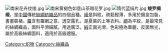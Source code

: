[[File:南宋花卉纹绫.jpg|thumb]]
[[File:南宋黄褐色如意山茶暗花罗.jpg|thumb]]
[[File:隋代蓝绢片.jpg|thumb]]
'''绫罗绸缎'''，是[[中國|中國]]傳統[[絲綢|絲綢]][[紡織品|紡織品]]的四個品種。[[綾|綾]]是斜紋，疏鬆輕薄，多用於錦盒包裝，書畫裝裱。[[羅_(絲織品)|羅]]含有羅網之意，透空露孔，是夏裝的上等衣料。[[綢|綢]]為平紋，是最常見的絲綢織品，面料平滑細膩，用途廣泛。[[緞|緞]]正面光滑，色彩極為華麗，反面無光，屬於高級絲綢面料，適用於高級禮服。

{{Clothes-stub}}
[[Category:织物|Category:织物]]
[[Category:絲織品|Category:絲織品]]